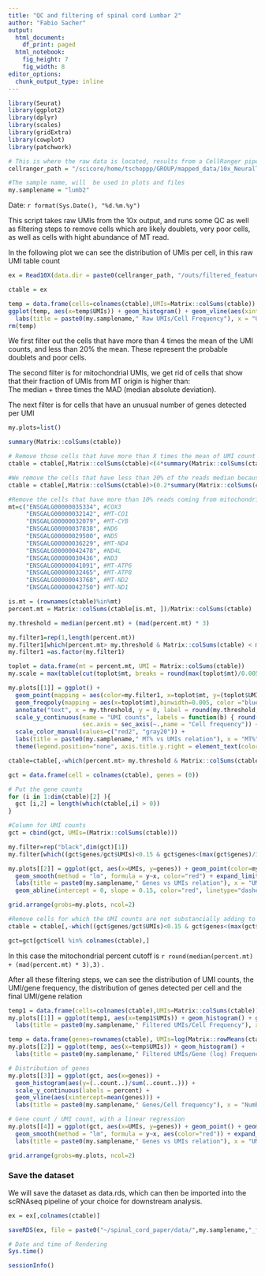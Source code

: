 ```yaml
---
title: "QC and filtering of spinal cord Lumbar 2"
author: "Fabio Sacher"
output:
  html_document:
    df_print: paged
  html_notebook:
    fig_height: 7
    fig_width: 8
editor_options:
  chunk_output_type: inline
---
```


```r
library(Seurat)
library(ggplot2)
library(dplyr)
library(scales)
library(gridExtra)
library(cowplot)
library(patchwork)
```

```r
# This is where the raw data is located, results from a CellRanger pipeline
cellranger_path = "/scicore/home/tschoppp/GROUP/mapped_data/10x_NeuralTube_Lumbar_2_0420/"

#The sample name, will  be used in plots and files
my.samplename = "lumb2"
```

Date: `r format(Sys.Date(), "%d.%m.%y")`

This script takes raw UMIs from the 10x output, and runs some QC as well as filtering steps to remove cells which are likely doublets, very poor cells, as well as cells with hight abundance of MT read.

In the following plot we can see the distribution of UMIs per cell, in this raw UMI table count

```r
ex = Read10X(data.dir = paste0(cellranger_path, "/outs/filtered_feature_bc_matrix/"), gene.column = 1)

ctable = ex

temp = data.frame(cells=colnames(ctable),UMIs=Matrix::colSums(ctable))
ggplot(temp, aes(x=temp$UMIs)) + geom_histogram() + geom_vline(aes(xintercept=mean(temp$UMIs))) +
  labs(title = paste0(my.samplename," Raw UMIs/Cell Frequency"), x = "UMIs/Cell", y = "Frequency")
rm(temp)
```

We first filter out the cells that have more than 4 times the mean of the UMI counts, and less than 20% the mean. These represent the probable doublets and poor cells.

The second filter is for mitochondrial UMIs, we get rid of cells that show that their fraction of UMIs from MT origin is higher than:   
The median + three times the MAD (median absolute deviation). 

The next filter is for cells that have an unusual number of genes detected per UMI

```r

my.plots=list()

summary(Matrix::colSums(ctable))

# Remove those cells that have more than X times the mean of UMI count
ctable = ctable[,Matrix::colSums(ctable)<(4*summary(Matrix::colSums(ctable))[4])]

#We remove the cells that have less than 20% of the reads median because they're likely false positives
ctable = ctable[,Matrix::colSums(ctable)>(0.2*summary(Matrix::colSums(ctable))[3])]

#Remove the cells that have more than 10% reads coming from mitochondrial genes
mt=c("ENSGALG00000035334", #COX3
     "ENSGALG00000032142", #MT-CO1
     "ENSGALG00000032079", #MT-CYB
     "ENSGALG00000037838", #ND6
     "ENSGALG00000029500", #ND5
     "ENSGALG00000036229", #MT-ND4
     "ENSGALG00000042478", #ND4L
     "ENSGALG00000030436", #ND3
     "ENSGALG00000041091", #MT-ATP6
     "ENSGALG00000032465", #MT-ATP8
     "ENSGALG00000043768", #MT-ND2
     "ENSGALG00000042750") #MT-ND1

is.mt = (rownames(ctable)%in%mt)
percent.mt = Matrix::colSums(ctable[is.mt, ])/Matrix::colSums(ctable)

my.threshold = median(percent.mt) + (mad(percent.mt) * 3)

my.filter1=rep(1,length(percent.mt))
my.filter1[which(percent.mt> my.threshold & Matrix::colSums(ctable) < median(Matrix::colSums(ctable)) )] = 0
my.filter1 =as.factor(my.filter1)

toplot = data.frame(mt = percent.mt, UMI = Matrix::colSums(ctable))
my.scale = max(table(cut(toplot$mt, breaks = round(max(toplot$mt)/0.005))))

my.plots[[1]] = ggplot() +
  geom_point(mapping = aes(color=my.filter1, x=toplot$mt, y=(toplot$UMI*my.scale)/max(toplot$UMI))) +
  geom_freqpoly(mapping = aes(x=toplot$mt),binwidth=0.005, color ="blue") +
  annotate("text", x = my.threshold, y = 0, label = round(my.threshold,2), color="red2") +
  scale_y_continuous(name = "UMI counts", labels = function(b) { round(b*max(toplot$UMI)/my.scale)},
                     sec.axis = sec_axis(~.,name = "Cell frequency")) +
  scale_color_manual(values=c("red2", "gray20")) +
  labs(title = paste0(my.samplename," MT% vs UMIs relation"), x = "MT%") +
  theme(legend.position="none", axis.title.y.right = element_text(color = "blue")) 

ctable=ctable[,-which(percent.mt> my.threshold & Matrix::colSums(ctable) < median(Matrix::colSums(ctable)) )]

gct = data.frame(cell = colnames(ctable), genes = (0))

# Put the gene counts
for (i in 1:dim(ctable)[2] ){
  gct [i,2] = length(which(ctable[,i] > 0))
}

#Column for UMI counts
gct = cbind(gct, UMIs=(Matrix::colSums(ctable)))

my.filter=rep("black",dim(gct)[1])
my.filter[which((gct$genes/gct$UMIs)<0.15 & gct$genes<(max(gct$genes)/3)*2)] = "red2"

my.plots[[2]] = ggplot(gct, aes(x=UMIs, y=genes)) + geom_point(color=my.filter) + geom_smooth() +
  geom_smooth(method = "lm", formula = y~x, color="red") + expand_limits(y=0, x=0) +
  labs(title = paste0(my.samplename," Genes vs UMIs relation"), x = "UMIs", y = "Genes") +
  geom_abline(intercept = 0, slope = 0.15, color="red", linetype="dashed", size=0.5) + theme_bw()

grid.arrange(grobs=my.plots, ncol=2)

#Remove cells for which the UMI counts are not substancially adding to the gene count (many counts on very few genes)
ctable = ctable[,-which((gct$genes/gct$UMIs)<0.15 & gct$genes<(max(gct$genes)/3)*2)]

gct=gct[gct$cell %in% colnames(ctable),]

```

 In this case the mitochondrial percent cutoff is `r round(median(percent.mt) + (mad(percent.mt) * 3),3)` .

After all these filtering steps, we can see the distribution of UMI counts, the UMI/gene frequency, the distribution of genes detected per cell and the final UMI/gene relation

```r
temp1 = data.frame(cells=colnames(ctable),UMIs=Matrix::colSums(ctable))
my.plots[[1]] = ggplot(temp1, aes(x=temp1$UMIs)) + geom_histogram() + geom_vline(aes(xintercept=mean(temp1$UMIs))) +
  labs(title = paste0(my.samplename," Filtered UMIs/Cell Frequency"), x = "UMIs/Cell", y = "Frequency") + theme_bw()

temp = data.frame(genes=rownames(ctable), UMIs=log(Matrix::rowMeans(ctable)))
my.plots[[2]] = ggplot(temp, aes(x=temp$UMIs)) + geom_histogram() +
  labs(title = paste0(my.samplename," Filtered UMIs/Gene (log) Frequency"), x = "UMIs/Gene", y = "Frequency") + theme_bw()

# Distribution of genes
my.plots[[3]] = ggplot(gct, aes(x=genes)) + 
  geom_histogram(aes(y=(..count..)/sum(..count..))) + 
  scale_y_continuous(labels = percent) +
  geom_vline(aes(xintercept=mean(genes))) + 
  labs(title = paste0(my.samplename," Genes/Cell frequency"), x = "Number of genes", y ="Frequency") + theme_bw()

# Gene count / UMI count, with a linear regression
my.plots[[4]] = ggplot(gct, aes(x=UMIs, y=genes)) + geom_point() + geom_smooth() +
  geom_smooth(method = "lm", formula = y~x, aes(color="red")) + expand_limits(y=0, x=0) +
  labs(title = paste0(my.samplename," Genes vs UMIs relation"), x = "UMIs", y = "Genes") + theme_bw() + theme(legend.position="none")

grid.arrange(grobs=my.plots, ncol=2)
```

### Save the dataset
We will save the dataset as data.rds, which can then be imported into the scRNAseq pipeline of your choice for downstream analysis.
```r
ex = ex[,colnames(ctable)]

saveRDS(ex, file = paste0("~/spinal_cord_paper/data/",my.samplename,"_filtered_",format(Sys.Date(), "%d%m%y"),".rds"))
```

```r
# Date and time of Rendering
Sys.time()

sessionInfo()
```

